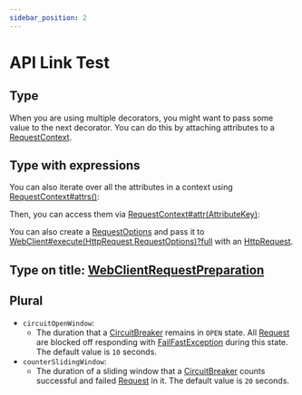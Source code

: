 ```yaml
---
sidebar_position: 2
---
```



# API Link Test

## Type

When you are using multiple decorators, you might want to pass some value to the next decorator.
You can do this by attaching attributes to a [RequestContext](type).

## Type with expressions

You can also iterate over all the attributes in a context using [RequestContext#attrs()](type):

Then, you can access them via [RequestContext#attr(AttributeKey)](type):

You can also create a [RequestOptions](type) and pass it
to [WebClient#execute(HttpRequest,RequestOptions)?full](type) with an [HttpRequest](type).

## Type on title: [WebClientRequestPreparation](type)

## Plural

- `circuitOpenWindow`:
  - The duration that a [CircuitBreaker](type) remains in `OPEN` state. All [Request](typeplural) are blocked
    off responding with [FailFastException](type) during this state. The default value is `10` seconds.
- `counterSlidingWindow`:
  - The duration of a sliding window that a [CircuitBreaker](type) counts successful and failed [Request](typeplural) in it. The default value is `20` seconds.
